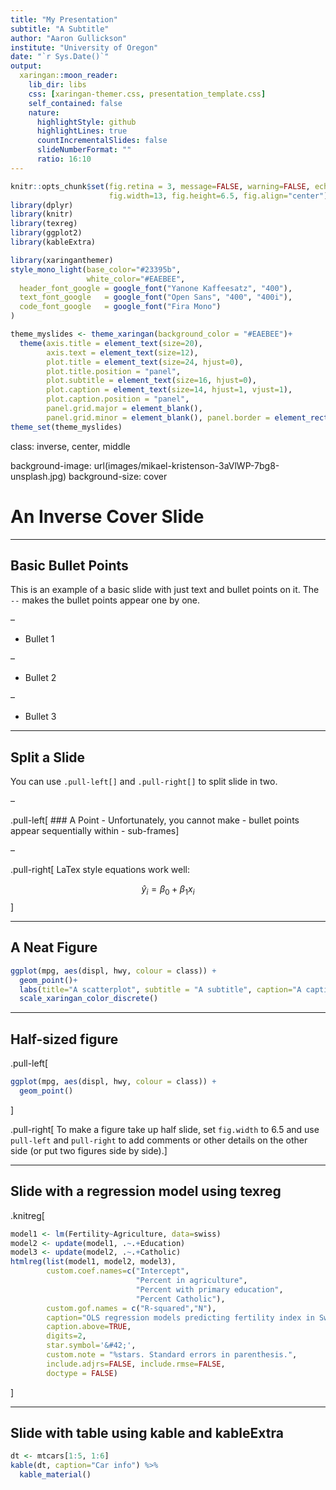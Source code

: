 ```yaml
---
title: "My Presentation"
subtitle: "A Subtitle"
author: "Aaron Gullickson"
institute: "University of Oregon"
date: "`r Sys.Date()`"
output:
  xaringan::moon_reader:
    lib_dir: libs
    css: [xaringan-themer.css, presentation_template.css]
    self_contained: false
    nature:
      highlightStyle: github
      highlightLines: true
      countIncrementalSlides: false
      slideNumberFormat: ""
      ratio: 16:10
---
```


```r
knitr::opts_chunk$set(fig.retina = 3, message=FALSE, warning=FALSE, echo=FALSE,
                      fig.width=13, fig.height=6.5, fig.align="center")
library(dplyr)
library(knitr)
library(texreg)
library(ggplot2)
library(kableExtra)
```

```r
library(xaringanthemer)
style_mono_light(base_color="#23395b",
                 white_color="#EAEBEE",
  header_font_google = google_font("Yanone Kaffeesatz", "400"),
  text_font_google   = google_font("Open Sans", "400", "400i"),
  code_font_google   = google_font("Fira Mono")
)
```

```r
theme_myslides <- theme_xaringan(background_color = "#EAEBEE")+
  theme(axis.title = element_text(size=20),
        axis.text = element_text(size=12),
        plot.title = element_text(size=24, hjust=0),
        plot.title.position = "panel",
        plot.subtitle = element_text(size=16, hjust=0),
        plot.caption = element_text(size=14, hjust=1, vjust=1),
        plot.caption.position = "panel",
        panel.grid.major = element_blank(),
        panel.grid.minor = element_blank(), panel.border = element_rect(fill=NA))
theme_set(theme_myslides)
```

class: inverse, center, middle

background-image: url(images/mikael-kristenson-3aVlWP-7bg8-unsplash.jpg)
background-size: cover

# An Inverse Cover Slide

---

## Basic Bullet Points

This is an example of a basic slide with just text and bullet points on it. The `--` makes the bullet points appear one by one. 

--

- Bullet 1

--

- Bullet 2

--

- Bullet 3

---

## Split a Slide

You can use `.pull-left[]` and `.pull-right[]` to split slide in two.

--

.pull-left[
### A Point
- Unfortunately, you cannot make
- bullet points appear sequentially within
- sub-frames
]

--

.pull-right[
LaTex style equations work well:

$$\hat{y}_i=\beta_0+\beta_1x_i$$
]


---

## A Neat Figure

```r
ggplot(mpg, aes(displ, hwy, colour = class)) + 
  geom_point()+
  labs(title="A scatterplot", subtitle = "A subtitle", caption="A caption")+
  scale_xaringan_color_discrete()
```

---

## Half-sized figure

.pull-left[
```r
ggplot(mpg, aes(displ, hwy, colour = class)) + 
  geom_point()
```
]

.pull-right[
To make a figure take up half slide, set `fig.width` to 6.5 and  use `pull-left` and `pull-right` to add comments or other details on the other side (or put two figures side by side).
]

---

## Slide with a regression model using texreg

.knitreg[
```r
model1 <- lm(Fertility~Agriculture, data=swiss)
model2 <- update(model1, .~.+Education)
model3 <- update(model2, .~.+Catholic)
htmlreg(list(model1, model2, model3),
        custom.coef.names=c("Intercept",
                            "Percent in agriculture",
                            "Percent with primary education",
                            "Percent Catholic"),
        custom.gof.names = c("R-squared","N"),
        caption="OLS regression models predicting fertility index in Swiss cantons",
        caption.above=TRUE,
        digits=2,
        star.symbol='&#42;',
        custom.note = "%stars. Standard errors in parenthesis.",
        include.adjrs=FALSE, include.rmse=FALSE,
        doctype = FALSE)
```
]

---

## Slide with table using kable and kableExtra

```r
dt <- mtcars[1:5, 1:6]
kable(dt, caption="Car info") %>% 
  kable_material()
```
